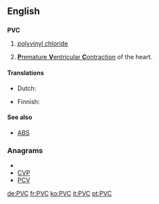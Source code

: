 ==English==
{{wikipedia|PVC_(disambiguation)}}

==={{initialism}}===
'''PVC'''

# {{organic compound}} [[polyvinyl chloride|''p''oly''v''inyl ''c''hloride]]
# {{medicine}} [[premature ventricular contraction|'''P'''remature '''V'''entricular '''C'''ontraction]] of the heart.

====Translations====
{{trans-top|organic compound}}
* Dutch: {{t-|nl|PVC}}
{{trans-mid}}
* Finnish: {{t|fi|PVC-muovi}}
{{trans-bottom}}

{{trans-top|medicine}}
{{trans-mid}}
{{trans-bottom}}

====See also====
* {{sense|chemistry}} [[ABS]]

===Anagrams===
* {{alphagram|cpv}}
* [[CVP#English|CVP]]
* [[PCV#English|PCV]]


[[de:PVC]]
[[fr:PVC]]
[[ko:PVC]]
[[it:PVC]]
[[pt:PVC]]